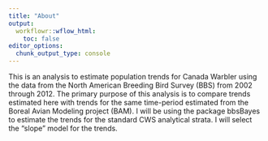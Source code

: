 ```yaml
---
title: "About"
output:
  workflowr::wflow_html:
    toc: false
editor_options:
  chunk_output_type: console
---
```


This is an analysis to estimate population trends for Canada Warbler using the data from the North American Breeding Bird Survey (BBS) from 2002 through 2012. The primary purpose of this analysis is to compare trends estimated here with trends for the same time-period estimated from the Boreal Avian Modeling project (BAM).
I will be using the package bbsBayes to estimate the trends for the standard CWS analytical strata. I will select the "slope" model for the trends.


